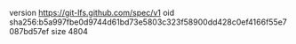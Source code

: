 version https://git-lfs.github.com/spec/v1
oid sha256:b5a997fbe0d9744d61bd73e5803c323f58900dd428c0ef4166f55e7087bd57ef
size 4804
